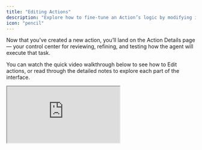 ```yaml
---
title: "Editing Actions"
description: "Explore how to fine-tune an Action’s logic by modifying its instruction steps in the Action Details Page"
icon: "pencil"
---
```


Now that you’ve created a new action, you’ll land on the Action Details page — your control center for reviewing, refining, and testing how the agent will execute that task.

You can watch the quick video walkthrough below to see how to Edit actions, or read through the detailed notes to explore each part of the interface.

<iframe src="https://fast.wistia.net/embed/iframe/uexnoe4yb5" title="Embedded content" className="w-full aspect-video rounded-xl" />

## Editing Steps in an Action

![Edit-Action-1](https://asset.adopt.ai/web/docs/editin-action-1.png)

Every Action is made up of a set of instruction steps—these define the logic your agent will follow when the Action is triggered.

You can **edit**, **delete**, or **add new steps** to any Action. This gives you full control over how the agent behaves.

### Select Step Type

When editing a step, the first thing you’ll select is the **Step Type**. Adopt supports six core step types:

![Edit-Action-1](https://asset.adopt.ai/web/docs/editing-action-2.png)

1. **User Input** – Asks the user for specific information (e.g., “What timeframe do you want to check?”).
2. **API Call** – Calls an external API using configured inputs.
3. **Filter** – Filters a dataset or response (e.g., show only active users).
4. **Output** – Displays a message or result back to the user.
5. **Condition** – Adds branching logic (e.g., if-else based on user input or API response).
6. **Loop** – Repeats a block of steps for each item in a list.

### Add Step Description

After selecting the Step Type, you’ll add a **natural language description** of what the step should do. This helps our AI generate the corresponding JSON logic that powers the agent's execution under the hood.

### Manually Configure Step JSON

You can also **manually edit the JSON** if you need to fine-tune anything.

<Info>
  The step’s JSON logic is auto-generated based on the Step Type and description you provide — no manual editing required.\
  But if you want more control, you can open the JSON editor and fine-tune it directly.
</Info>

![Edit-Action-1](https://asset.adopt.ai/web/docs/editing-action-3.png)

Once you’re happy with the step, click **Apply** to save your changes and update the Action.

Next, you can learn more about how to [Test Actions](/essentials/testing-actions) once created right from within the Agent Builder Platform.